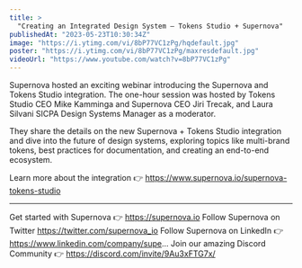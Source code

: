 ```yaml
---
title: >
  "Creating an Integrated Design System — Tokens Studio + Supernova"
publishedAt: "2023-05-23T10:30:34Z"
image: "https://i.ytimg.com/vi/8bP77VC1zPg/hqdefault.jpg"
poster: "https://i.ytimg.com/vi/8bP77VC1zPg/maxresdefault.jpg"
videoUrl: "https://www.youtube.com/watch?v=8bP77VC1zPg"
---
```


Supernova hosted an exciting webinar introducing the Supernova and Tokens Studio integration. The one-hour session was hosted by Tokens Studio CEO Mike Kamminga and Supernova CEO Jiri Trecak, and Laura Silvani SICPA Design Systems Manager as a moderator.

They share the details on the new Supernova + Tokens Studio integration and dive into the future of design systems, exploring topics like multi-brand tokens, best practices for documentation, and creating an end-to-end ecosystem.

Learn more about the integration 👉 https://www.supernova.io/supernova-tokens-studio

---

Get started with Supernova 👉 https://supernova.io
Follow Supernova on Twitter https://twitter.com/supernova_io
Follow Supernova on LinkedIn 👉https://www.linkedin.com/company/supe...
Join our amazing Discord Community 👉 https://discord.com/invite/9Au3xFTG7x/
